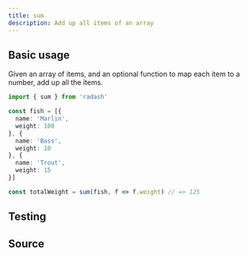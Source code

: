 ```yaml
---
title: sum
description: Add up all items of an array
---
```



## Basic usage

Given an array of items, and an optional function to map each item to a number, add up all the items.

```ts
import { sum } from 'radash'

const fish = [{
  name: 'Marlin',
  weight: 100
}, {
  name: 'Bass',
  weight: 10
}, {
  name: 'Trout',
  weight: 15
}]

const totalWeight = sum(fish, f => f.weight) // => 125
```

## Testing

<TestingLinkAndPreview module="array" func="sum" />

## Source

<SourceLinkAndPreview module="array" func="sum" />